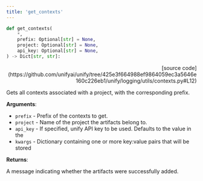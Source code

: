 ```yaml
---
title: 'get_contexts'
---
```


```python
def get_contexts(
    *,
    prefix: Optional[str] = None,
    project: Optional[str] = None,
    api_key: Optional[str] = None,
) -> Dict[str, str]:
```

<p align="right">[source code](https://github.com/unifyai/unify/tree/425e3f664988ef9864059ec3a5646e160c226eb1/unify/logging/utils/contexts.py#L12)</p>

Gets all contexts associated with a project, with the corresponding prefix.

**Arguments**:

- `prefix` - Prefix of the contexts to get.
- `project` - Name of the project the artifacts belong to.
- `api_key` - If specified, unify API key to be used. Defaults to the value in the
- `kwargs` - Dictionary containing one or more key:value pairs that will be stored



**Returns**:

A message indicating whether the artifacts were successfully added.